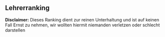 ## Lehrerranking

**Disclaimer:** Dieses Ranking dient zur reinen Unterhaltung und ist auf keinen Fall Ernst zu nehmen, wir wollten hiermit niemanden verletzen oder schlecht darstellen

